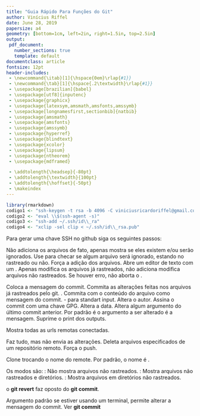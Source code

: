 ```yaml
---
title: "Guia Rápido Para Funções do Git"
author: Vinícius Riffel
date: June 28, 2019
papersize: a4
geometry: [bottom=1cm, left=2in, right=1.5in, top=2.5in]
output:
 pdf_document:
   number_sections: true
   template: default
documentclass: article
fontsize: 12pt
header-includes:
 - \newcommand{\itab}[1]{\hspace{0em}\rlap{#1}}
 - \newcommand{\tab}[1]{\hspace{.2\textwidth}\rlap{#1}}
 - \usepackage[brazilian]{babel}
 - \usepackage[utf8]{inputenc}
 - \usepackage{graphicx}
 - \usepackage{latexsym,amsmath,amsfonts,amssymb}
 - \usepackage[longnamesfirst,sectionbib]{natbib}
 - \usepackage{amsmath}
 - \usepackage{amsfonts}
 - \usepackage{amssymb}
 - \usepackage{hyperref}
 - \usepackage{blindtext}
 - \usepackage{xcolor}
 - \usepackage{lipsum}
 - \usepackage{ntheorem}
 - \usepackage{mdframed}

 - \addtolength{\headsep}{-80pt}
 - \addtolength{\textwidth}{100pt}
 - \addtolength{\hoffset}{-50pt}
 - \makeindex
---
```

```r
library(rmarkdown)
codigo1 <- "ssh-keygen -t rsa -b 4096 -C viniciusricardoriffel@gmail.com"
codigo2 <- "eval \\$(ssh-agent -s)"
codigo3 <- "ssh-add ~/.ssh/id\\_ra"
codigo4 <- "xclip -sel clip < ~/.ssh/id\\_rsa.pub"
```
\begin{abstract}
Aqui voc\^e encontrar\'a um pequeno guia com as fun\c{c}\~oes b\'asicas
do git. O objetivo \'e apenas apresentar as fun\c{c}\~oes, portanto, \'e
necess\'ario que o leitor possua pr\'evios no funcionamento do git, bem
como das fun\c{c}\~oes apresentadas. Assim, o material servir\'a apenas
como consulta para o usu\'ario.
\end{abstract}

\tableofcontents
\newpage

\section{Gerar Chave SSH}
Para gerar uma chave SSH no github siga os seguintes passos:
\begin{enumerate}
\item{Cole o código no terminal:} \\
\begin{mdframed}[backgroundcolor=blue!20]
`r codigo1`
\end{mdframed}
\item{Digite o \textit{password} e cole os seguintes codigos:} \\
\begin{mdframed}[backgroundcolor=blue!20]
`r codigo2` \\
`r codigo3`
\end{mdframed}
\item{Adicione a chave SSH no GitHub da seguinte forma}:
\subitem{Copie a chave SSH para o \textit{clipboard}} \\
\begin{mdframed}[backgroundcolor=blue!20]
\textit{sudo apt-get install xclip} \\
`r codigo4`
\end{mdframed}
\subitem{No GitHub, Settings, SSH, New SSH key, Key (cole a chave), Add.}
\end{enumerate}

\section{Pedir Ajuda}
\textbf{git help}

\section{Criar Repositório}
\textbf{git init}

\section{Adicionar Arquivo ao git}
\textbf{git add}
\subsection{\textbf{Opções}}

\subitem{\textbf{-n -\--dry-run}} \newline
  Não adiciona os arquivos de fato, apenas mostra se eles existem e/ou
  serão ignorados. \newline
  Use \textbf{-\--ignore-missing} para checar se algum arquivo será ignorado,
  estando no rastreado ou não.
\subitem{\textbf{-f -\--force}} \newline
  Força a adição dos arquivos.
\subitem{\textbf{-e -\--edit}} \newline
  Abre um editor de texto com um \textit{git diff}.
\subitem{\textbf{-u -\--update}} \newline
  Apenas modifica os arquivos já rastreados, não adiciona modifica arquivos
  não rastreados.
\subitem{\textbf{-\--ignore-errors}} \newline
  Se houver erro, não aborta o \textit{git add}.

\section{Commitar Mudanças}
\textbf{git commit}
\subsection{Opções}
\subitem{\textbf{-m <msg>}} \newline
  Coloca a mensagem do commit.
\subitem{\textbf{-a -\--all}} \newline
  Commita as alterações feitas nos arquivos já rastreados pelo git. \newline
\textit{Note que este comando NÃO commita arquivos que não estejam com status
"tracked"}.
\subitem{\textbf{-F -\--file=<file>}} \newline
  Commita com o conteúdo do arquivo como mensagem do commit.\newline
  - para standart input.
\subitem{\textbf{-\--author=<author>}} \newline
  Altera o autor.
\subitem{\textbf{-s -\--signoff}} \newline
  Assina o commit com uma chave GPG.
\subitem{\textbf{-\--date=<date>}} \newline
  Altera a data.
\subitem{\textbf{-\--amend}} \newline
  Altera algum argumento do último commit anterior.
  Por padrão é o argumento a ser alterado é a mensagem.
\subitem{\textbf{-q -\--quiet}} \newline
  Suprime o print dos outputs.

\section{Adicionar repositório Remoto}
\textbf{git remote add}
\subitem{\textbf{-v -\--verbose}} \newline
  Mostra todas as urls remotas conectadas.

\section{Puxar Alteração do Repositório Remoto}
\textbf{git pull}

\section{Enviar os Arquivos Para os Repositórios Remoto}
\textbf{git push}
\subsection{Opções}

\subitem{\textbf{-n -\--dry-run}} \newline
  Faz tudo, mas não envia as alterações.
\subitem{\textbf{-d -\--delete}}\newline
  Deleta arquivos especificados de um repositório remoto.
\subitem{\textbf{-f -\--force}}\newline
  Força o push.

\section{Clonar Repositório}
\textbf{git clone}
\subitem{\textbf{-b <name>-\-- origin <name>}}
  Clone trocando o nome do remote. Por padrão, o nome é \textit{origin}.

\section{Ver Commits Anteriores}
\textbf{git log}

\section{Navegar Pelo Histórico}
\textbf{git checkout <commit>}

\section{Status dos arquivos}
\textbf{git status}
\subsection{Opções}

\subitem{\textbf{-u[<mode>] -\--untracked-files[=<mode>]}} \newline
  Os modos são:
  \subitem{\textit{no}}: Não mostra arquivos não rastreados.
  \subitem{\textit{normal}}: Mostra arquivos não rastreados e diretórios.
  \subitem{\textit{all}}: Mostra arquivos em diretórios não rastreados.

\section{Corrigindo erros}
\textbf{git revert <commit>}
o **git revert** faz oposto do **git commit**.
\subsection{Opções}
\subitem{\textbf{-e -\--edit}} \newline
  Argumento padrão se estiver usando um terminal, permite alterar a
  mensagem do commit.
\subitem{\textbf{-s -\--signoff}} \newline
  Ver **git commit**
